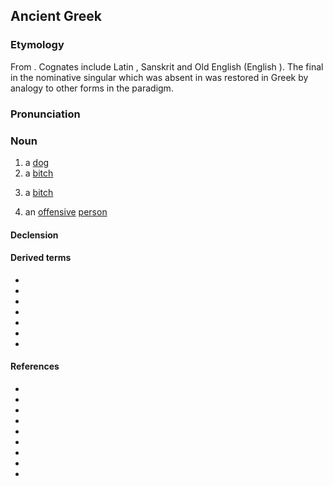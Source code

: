 ==Ancient Greek==

===Etymology===
From {{inh|grc|ine-pro|*ḱwṓ}}. Cognates include Latin {{m|la|canis}}, Sanskrit {{m|sa|श्वन्|tr=śván}} and Old English {{m|ang|hund}} (English {{m|en|hound}}). The final {{m|grc||-ν}} in the nominative singular which was absent in {{m|ine-pro|*ḱwṓ}} was restored in Greek by analogy to other forms in the paradigm.

===Pronunciation===
{{grc-IPA|w=κύ˘ων}}

===Noun===
{{grc-noun|head=κῠ́ων|κῠνός|m|g2=f|third}}

# a [[dog]]
# a [[bitch]]
# {{lb|grc|pejorative}} a [[bitch]] {{qualifier|used of women, to denote shamelessness or audacity}}
# an [[offensive]] [[person]]

====Declension====
{{grc-decl|form=MF-full|κύς|κῠνός|NS=κῠ́ων|VS=κῠ́ον, κῠ́ων|DP=κῠσῐ́, κῠσῐ́ν, κῠ́νεσσῐ}}

====Derived terms====
* {{l|grc|κυνάς}}
* {{l|grc|κῠνάγχη}}
* {{l|grc|κῠνίδιον}}
* {{l|grc|κῠνικός}}
* {{l|grc|κῠνοδέσμη}}
* {{l|grc|κῠνόδους}}
* {{l|grc|κῠνόμαζον}}

====References====
* {{R:LSJ}}
* {{R:Middle Liddell}}
* {{R:Autenrieth}}
* {{R:Bailly}}
* {{R:BDAG}}
* {{R:Cunliffe}}
* {{R:Slater}}
* {{R:Strong's|G|2965}}
* {{R:Woodhouse}}